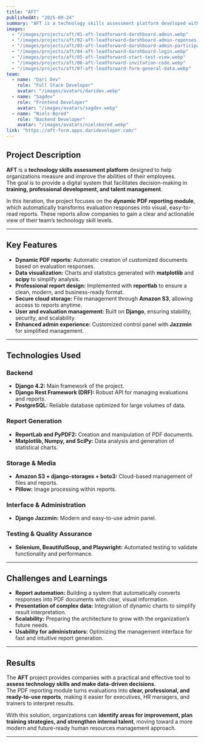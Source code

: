 ```yaml
---
title: "AFT"
publishedAt: "2025-09-24"
summary: "AFT is a technology skills assessment platform developed with Django, designed to help organizations measure employee talent. The project focuses on a dynamic PDF reporting module that transforms evaluation responses into clear and visual reports, laying the foundation for future modules on analysis and talent management."
images:
  - "/images/projects/aft/01-aft-leadforward-darshboard-admin.webp"
  - "/images/projects/aft/02-aft-leadforward-darshboard-admin-reponses.webp"
  - "/images/projects/aft/03-aft-leadforward-darshboard-admin-participant.webp"
  - "/images/projects/aft/04-aft-leadforward-darshboard-login.webp"
  - "/images/projects/aft/05-aft-leadforward-start-test-view.webp"
  - "/images/projects/aft/06-aft-leadforward-invitation-code.webp"
  - "/images/projects/aft/07-aft-leadforward-form-general-data.webp"
team:
  - name: "Dari Dev"
    role: "Full Stack Developer"
    avatar: "/images/avatars/daridev.webp"
  - name: "Sagdev"
    role: "Frontend Developer"
    avatar: "/images/avatars/sagdev.webp"
  - name: "Niels-Bored"
    role: "Backend Developer"
    avatar: "/images/avatars/nielsbored.webp"
link: "https://aft-form.apps.darideveloper.com/"
---
```


## Project Description  

**AFT** is a **technology skills assessment platform** designed to help organizations measure and improve the abilities of their employees.  
The goal is to provide a digital system that facilitates decision-making in **training, professional development, and talent management**.  

In this iteration, the project focuses on the **dynamic PDF reporting module**, which automatically transforms evaluation responses into visual, easy-to-read reports. These reports allow companies to gain a clear and actionable view of their team’s technology skill levels.  

---  

## **Key Features**  

* **Dynamic PDF reports:** Automatic creation of customized documents based on evaluation responses.  
* **Data visualization:** Charts and statistics generated with **matplotlib** and **scipy** to simplify analysis.  
* **Professional report design:** Implemented with **reportlab** to ensure a clean, modern, and business-ready format.  
* **Secure cloud storage:** File management through **Amazon S3**, allowing access to reports anytime.  
* **User and evaluation management:** Built on **Django**, ensuring stability, security, and scalability.  
* **Enhanced admin experience:** Customized control panel with **Jazzmin** for simplified management.  

---  

## **Technologies Used**  

### **Backend**  
* **Django 4.2:** Main framework of the project.  
* **Django Rest Framework (DRF):** Robust API for managing evaluations and reports.  
* **PostgreSQL:** Reliable database optimized for large volumes of data.  

### **Report Generation**  
* **ReportLab and PyPDF2:** Creation and manipulation of PDF documents.  
* **Matplotlib, Numpy, and SciPy:** Data analysis and generation of statistical charts.  

### **Storage & Media**  
* **Amazon S3 + django-storages + boto3:** Cloud-based management of files and reports.  
* **Pillow:** Image processing within reports.  

### **Interface & Administration**  
* **Django Jazzmin:** Modern and easy-to-use admin panel.  

### **Testing & Quality Assurance**  
* **Selenium, BeautifulSoup, and Playwright:** Automated testing to validate functionality and performance.  

---  

## **Challenges and Learnings**  

* **Report automation:** Building a system that automatically converts responses into PDF documents with clear, visual information.  
* **Presentation of complex data:** Integration of dynamic charts to simplify result interpretation.  
* **Scalability:** Preparing the architecture to grow with the organization’s future needs.  
* **Usability for administrators:** Optimizing the management interface for fast and intuitive report generation.  

---  

## **Results**  

The **AFT** project provides companies with a practical and effective tool to **assess technology skills and make data-driven decisions**.  
The PDF reporting module turns evaluations into **clear, professional, and ready-to-use reports**, making it easier for executives, HR managers, and trainers to interpret results.  

With this solution, organizations can **identify areas for improvement, plan training strategies, and strengthen internal talent**, moving toward a more modern and future-ready human resources management approach.  

---
